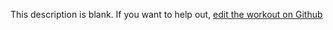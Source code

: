 
  This description is blank. If you want to help out, [edit the workout on Github](https://www.github.com/LiftArcade/exercises/blob/main/exercises/cable-shrug-description.mdx)